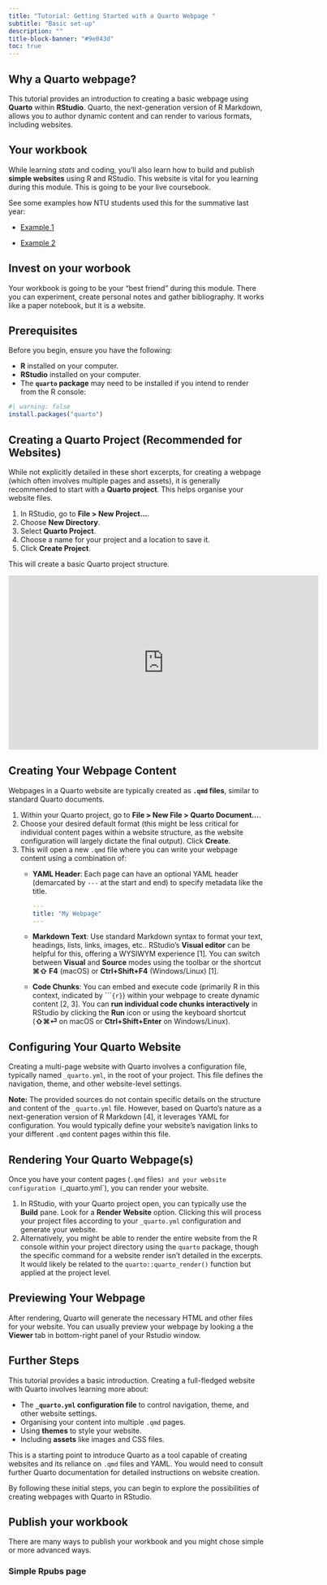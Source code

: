 ```yaml
---
title: "Tutorial: Getting Started with a Quarto Webpage "
subtitle: "Basic set-up"
description: ""
title-block-banner: "#9e043d"
toc: true
---
```


## Why a Quarto webpage?

This tutorial provides an introduction to creating a basic webpage using **Quarto** within **RStudio**. Quarto, the next-generation version of R Markdown, allows you to author dynamic content and can render to various formats, including websites.

## Your workbook

While learning *stats* and coding, you'll also learn how to build and publish **simple websites** using R and RStudio. This website is vital for you learning during this module. This is going to be your live coursebook. 

See some examples how NTU students used this for the summative last year:

- [Example 1](https://rpubs.com/katieprange/1265088)

- [Example 2](https://rpubs.com/Tbowne911/1226661)

::: {.callout-tip}
## Invest on your worbook

Your workbook is going to be your "best friend" during this module. There you can experiment, create personal notes and gather bibliography. It works like a paper notebook, but it is a website. 
:::


## Prerequisites

Before you begin, ensure you have the following:

*   **R** installed on your computer.
*   **RStudio** installed on your computer.
*   The **`quarto` package** may need to be installed if you intend to render from the R console:

```r
#| warning: false
install.packages("quarto")

```


## Creating a Quarto Project (Recommended for Websites)

While not explicitly detailed in these short excerpts, for creating a webpage (which often involves multiple pages and assets), it is generally recommended to start with a **Quarto project**. This helps organise your website files.

1.  In RStudio, go to **File > New Project...**.
2.  Choose **New Directory**.
3.  Select **Quarto Project**.
4.  Choose a name for your project and a location to save it.
5.  Click **Create Project**.

This will create a basic Quarto project structure.

<iframe width="611" height="343" src="https://www.youtube.com/embed/_f3latmOhew" title="Get started with Quarto | Mine Çetinkaya-Rundel" frameborder="0" allow="accelerometer; autoplay; clipboard-write; encrypted-media; gyroscope; picture-in-picture; web-share" referrerpolicy="strict-origin-when-cross-origin" allowfullscreen></iframe>

## Creating Your Webpage Content

Webpages in a Quarto website are typically created as **`.qmd` files**, similar to standard Quarto documents.

1.  Within your Quarto project, go to **File > New File > Quarto Document...**.
2.  Choose your desired default format (this might be less critical for individual content pages within a website structure, as the website configuration will largely dictate the final output). Click **Create**.
3.  This will open a new `.qmd` file where you can write your webpage content using a combination of:
    *   **YAML Header**: Each page can have an optional YAML header (demarcated by `---` at the start and end) to specify metadata like the title.

        ```yaml
        ---
        title: "My Webpage"
        ---
        ```
    *   **Markdown Text**: Use standard Markdown syntax to format your text, headings, lists, links, images, etc.. RStudio's **Visual editor** can be helpful for this, offering a WYSIWYM experience [1]. You can switch between **Visual** and **Source** modes using the toolbar or the shortcut **⌘⇧ F4** (macOS) or **Ctrl+Shift+F4** (Windows/Linux) [1].
    *   **Code Chunks**: You can embed and execute code (primarily R in this context, indicated by ````{r}`) within your webpage to create dynamic content [2, 3]. You can **run individual code chunks interactively** in RStudio by clicking the **Run** icon or using the keyboard shortcut (**⇧⌘⏎** on macOS or **Ctrl+Shift+Enter** on Windows/Linux).

## Configuring Your Quarto Website

Creating a multi-page website with Quarto involves a configuration file, typically named `_quarto.yml`, in the root of your project. This file defines the navigation, theme, and other website-level settings.

**Note:** The provided sources do not contain specific details on the structure and content of the `_quarto.yml` file. However, based on Quarto's nature as a next-generation version of R Markdown [4], it leverages YAML for configuration. You would typically define your website's navigation links to your different `.qmd` content pages within this file.

## Rendering Your Quarto Webpage(s)

Once you have your content pages (`.qmd` files`) and your website configuration (`_quarto.yml`), you can render your website.

1.  In RStudio, with your Quarto project open, you can typically use the **Build** pane. Look for a **Render Website** option. Clicking this will process your project files according to your `_quarto.yml` configuration and generate your website.
2.  Alternatively, you might be able to render the entire website from the R console within your project directory using the `quarto` package, though the specific command for a website render isn't detailed in the excerpts. It would likely be related to the `quarto::quarto_render()` function but applied at the project level.

## Previewing Your Webpage

After rendering, Quarto will generate the necessary HTML and other files for your website. You can usually preview your webpage by looking a the **Viewer** tab in bottom-right panel of your Rstudio window.

## Further Steps

This tutorial provides a basic introduction. Creating a full-fledged website with Quarto involves learning more about:

*   The **`_quarto.yml` configuration file** to control navigation, theme, and other website settings.
*   Organising your content into multiple `.qmd` pages.
*   Using **themes** to style your website.
*   Including **assets** like images and CSS files.

This is a starting point to introduce Quarto as a tool capable of creating websites and its reliance on `.qmd` files and YAML. You would need to consult further Quarto documentation for detailed instructions on website creation.

By following these initial steps, you can begin to explore the possibilities of creating webpages with Quarto in RStudio. 

## Publish your workbook

There are many ways to publish your workbook and you might chose simple or more advanced ways.

### Simple Rpubs page

